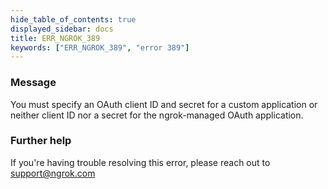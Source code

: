 ```yaml
---
hide_table_of_contents: true
displayed_sidebar: docs
title: ERR_NGROK_389
keywords: ["ERR_NGROK_389", "error 389"]
---
```


### Message

You must specify an OAuth client ID and secret for a custom application or neither client ID nor a secret for the ngrok-managed OAuth application.

### Further help

If you're having trouble resolving this error, please reach out to [support@ngrok.com](mailto:support@ngrok.com?subject=Help%20with%20ERR_NGROK_389)

